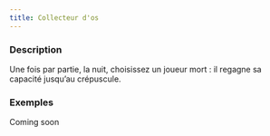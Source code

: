 ```yaml
---
title: Collecteur d'os
---
```



<Role COLLECTEUR_D_OS header />

### Description

Une fois par partie, la nuit, choisissez un joueur mort : il regagne sa capacité jusqu’au crépuscule.

### Exemples

Coming soon